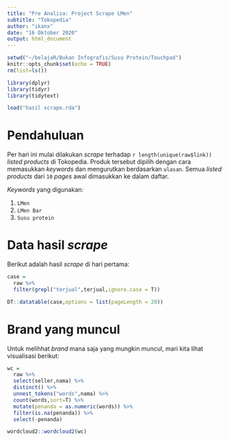 ```yaml
---
title: "Pre Analisa: Project Scrape LMen"
subtitle: "Tokopedia"
author: "ikanx"
date: "16 Oktober 2020"
output: html_document
---
```


```r
setwd("~/belajaR/Bukan Infografis/Susu Protein/Touchpad")
knitr::opts_chunk$set(echo = TRUE)
rm(list=ls())

library(dplyr)
library(tidyr)
library(tidytext)

load("hasil scrape.rda")

```

# Pendahuluan

Per hari ini mulai dilakukan _scrape_ terhadap `r length(unique(raw$link))` _listed products_ di Tokopedia. Produk tersebut dipilih dengan cara memasukkan _keywords_ dan mengurutkan berdasarkan `ulasan`. Semua _listed products_ dari `10` _pages_ awal dimasukkan ke dalam daftar.

_Keywords_ yang digunakan:

1. `LMen`
1. `LMen Bar`
1. `Susu protein`

# Data hasil _scrape_

Berikut adalah hasil _scrape_ di hari pertama:

```r
case = 
  raw %>% 
  filter(grepl("terjual",terjual,ignore.case = T)) 

DT::datatable(case,options = list(pageLength = 20))
```

# Brand yang muncul

Untuk melihhat _brand_ mana saja yang mungkin muncul, mari kita lihat visualisasi berikut:

```r
wc = 
  raw %>% 
  select(seller,nama) %>% 
  distinct() %>% 
  unnest_tokens("words",nama) %>% 
  count(words,sort=T) %>% 
  mutate(penanda = as.numeric(words)) %>% 
  filter(is.na(penanda)) %>% 
  select(-penanda)

wordcloud2::wordcloud2(wc)
```


